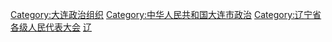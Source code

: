 [[Category:大连政治组织|Category:大连政治组织]]
[[Category:中华人民共和国大连市政治|Category:中华人民共和国大连市政治]]
[[Category:辽宁省各级人民代表大会|Category:辽宁省各级人民代表大会]]
[[Category:设区的市人民代表大会|辽]]